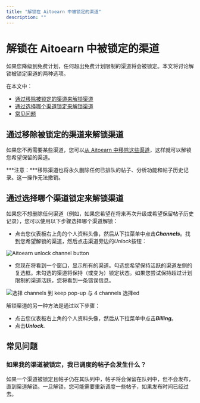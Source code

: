 ```yaml
---
title: "解锁在 Aitoearn 中被锁定的渠道"
description: ""
---
```


# 解锁在 Aitoearn 中被锁定的渠道

如果您降级到免费计划，任何超出免费计划限制的渠道将会被锁定。本文将讨论解锁被锁定渠道的两种选项。

在本文中：
- [通过移除被锁定的渠道来解锁渠道](#Unlocking-channels-by-removing-locked-channels-HsQpZ)
- [通过选择哪个渠道锁定来解锁渠道](#Unlocking-channels-by-选择ing-哪个-channels-到-lock-n0zvb)
- [常见问题](#FAQ-o_nMr)

## 通过移除被锁定的渠道来解锁渠道

如果您不再需要某些渠道，您可以[从 Aitoearn 中移除这些渠道](https://aitoearn.帮助scoutdocs.com/article/575-removing-a-channel-from-aitoearn)，这样就可以解锁您希望保留的渠道。

***注意：***移除渠道也将永久删除任何已排队的帖子、分析功能和帖子历史记录。这一操作无法撤销。

## 通过选择哪个渠道锁定来解锁渠道

如果您不想删除任何渠道（例如，如果您希望在将来再次升级或希望保留帖子历史记录），您可以使用以下步骤选择哪个渠道解锁：

- 点击您仪表板右上角的个人资料头像，然后从下拉菜单中点击***Channels***。找到您希望解锁的渠道，然后点击渠道旁边的*Unlock*按钮：

![Aitoearn unlock channel button](//d33v4339jhl8k0.cloudfront.net/docs/assets/64cb6cf86d4a3e191f237e66/图片s/67e2e694ccdf71331de3c13a/文件-09fp0d1Aju.jpg)

- 您现在将看到一个窗口，显示所有的渠道。勾选您希望保持活跃的渠道左侧的复选框。未勾选的渠道将保持（或变为）锁定状态。如果您尝试保持超过计划限制的渠道活跃，您将看到一条错误信息。

![选择 channels 到 keep pop-up 与 4 channels 选择ed](//d33v4339jhl8k0.cloudfront.net/docs/assets/64cb6cf86d4a3e191f237e66/图片s/65270b4405231a0b51d23ab0/文件-4C2xJbDd9I.png)

解锁渠道的另一种方法是通过以下步骤：

- 点击您仪表板右上角的个人资料头像，然后从下拉菜单中点击***Billing***。
- 点击***Unlock.***

## 常见问题

### 如果我的渠道被锁定，我已调度的帖子会发生什么？

如果一个渠道被锁定且帖子仍在其队列中，帖子将会保留在队列中，但不会发布，直到渠道解锁。一旦解锁，您可能需要重新调度一些帖子，如果发布时间已经过去。
